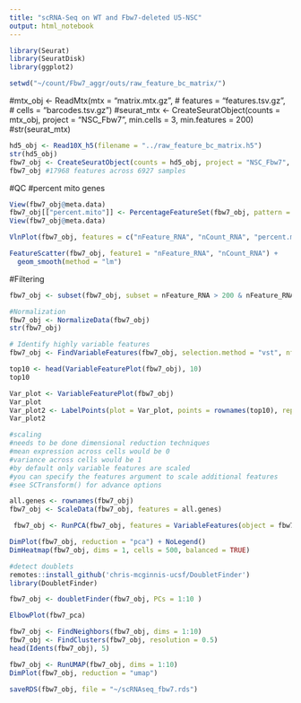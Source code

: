 ```yaml
---
title: "scRNA-Seq on WT and Fbw7-deleted U5-NSC"
output: html_notebook
---
```




```r
library(Seurat)
library(SeuratDisk)
library(ggplot2)

setwd("~/count/Fbw7_aggr/outs/raw_feature_bc_matrix/")

```


#mtx_obj <- ReadMtx(mtx = "matrix.mtx.gz",
#                   features = "features.tsv.gz",
#                   cells = "barcodes.tsv.gz")
#seurat_mtx <- CreateSeuratObject(counts = mtx_obj, project = "NSC_Fbw7", min.cells = 3, min.features = 200)
#str(seurat_mtx)


```r
hd5_obj <- Read10X_h5(filename = "../raw_feature_bc_matrix.h5")
str(hd5_obj)
fbw7_obj <- CreateSeuratObject(counts = hd5_obj, project = "NSC_Fbw7", min.cells = 3, min.features = 200)
fbw7_obj #17968 features across 6927 samples
```

#QC
#percent mito genes
```r
View(fbw7_obj@meta.data)
fbw7_obj[["percent.mito"]] <- PercentageFeatureSet(fbw7_obj, pattern = "^MT-")
View(fbw7_obj@meta.data)

VlnPlot(fbw7_obj, features = c("nFeature_RNA", "nCount_RNA", "percent.mito"), ncol = 3)
```


```r
FeatureScatter(fbw7_obj, feature1 = "nFeature_RNA", "nCount_RNA") +
  geom_smooth(method = "lm")
```

#Filtering
```r
fbw7_obj <- subset(fbw7_obj, subset = nFeature_RNA > 200 & nFeature_RNA < 6000 & percent.mito < 5)
```

```r
#Normalization
fbw7_obj <- NormalizeData(fbw7_obj)
str(fbw7_obj)
```

```r
# Identify highly variable features
fbw7_obj <- FindVariableFeatures(fbw7_obj, selection.method = "vst", nfeatures = 2000)

top10 <- head(VariableFeaturePlot(fbw7_obj), 10)
top10

Var_plot <- VariableFeaturePlot(fbw7_obj)
Var_plot
Var_plot2 <- LabelPoints(plot = Var_plot, points = rownames(top10), repel = TRUE)
Var_plot2
```

```r
#scaling 
#needs to be done dimensional reduction techniques
#mean expression across cells would be 0
#variance across cells would be 1 
#by default only variable features are scaled
#you can specify the features argument to scale additional features
#see SCTransform() for advance options

all.genes <- rownames(fbw7_obj)
fbw7_obj <- ScaleData(fbw7_obj, features = all.genes)


```


```r
 fbw7_obj <- RunPCA(fbw7_obj, features = VariableFeatures(object = fbw7_obj))

DimPlot(fbw7_obj, reduction = "pca") + NoLegend()
DimHeatmap(fbw7_obj, dims = 1, cells = 500, balanced = TRUE)
```

```r
#detect doublets
remotes::install_github('chris-mcginnis-ucsf/DoubletFinder')
library(DoubletFinder)

fbw7_obj <- doubletFinder(fbw7_obj, PCs = 1:10 )
```


```r
ElbowPlot(fbw7_pca)
```


```r
fbw7_obj <- FindNeighbors(fbw7_obj, dims = 1:10)
fbw7_obj <- FindClusters(fbw7_obj, resolution = 0.5)
head(Idents(fbw7_obj), 5)
```
```r
fbw7_obj <- RunUMAP(fbw7_obj, dims = 1:10)
DimPlot(fbw7_obj, reduction = "umap")

saveRDS(fbw7_obj, file = "~/scRNAseq_fbw7.rds")
```

